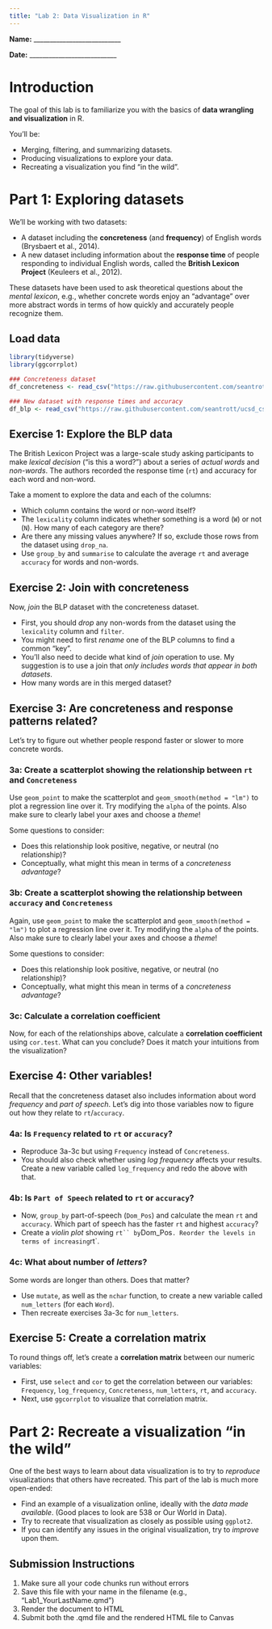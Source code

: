 ```yaml
---
title: "Lab 2: Data Visualization in R"
---
```



**Name:** ___________________________

**Date:** ___________________________

# Introduction


The goal of this lab is to familiarize you with the basics of **data wrangling and visualization** in R. 

You'll be:

- Merging, filtering, and summarizing datasets. 
- Producing visualizations to explore your data. 
- Recreating a visualization you find "in the wild".

# Part 1: Exploring datasets

We'll be working with two datasets:

- A dataset including the **concreteness** (and **frequency**) of English words (Brysbaert et al., 2014).
- A new dataset including information about the **response time** of people responding to individual English words, called the **British Lexicon Project** (Keuleers et al., 2012).

These datasets have been used to ask theoretical questions about the *mental lexicon*, e.g., whether concrete words enjoy an "advantage" over more abstract words in terms of how quickly and accurately people recognize them.

## Load data

```r
library(tidyverse)
library(ggcorrplot)

### Concreteness dataset
df_concreteness <- read_csv("https://raw.githubusercontent.com/seantrott/ucsd_css211_datasets/main/main/wrangling/concreteness.csv")

### New dataset with response times and accuracy
df_blp <- read_csv("https://raw.githubusercontent.com/seantrott/ucsd_css211_datasets/main/main/wrangling/blp.csv")


```


## Exercise 1: Explore the BLP data

The British Lexicon Project was a large-scale study asking participants to make *lexical decision* ("is this a word?") about a series of *actual words* and *non-words*. The authors recorded the response time (`rt`) and accuracy for each word and non-word.

Take a moment to explore the data and each of the columns:

- Which column contains the word or non-word itself? 
- The `lexicality` column indicates whether something is a word (`W`) or not (`N`). How many of each category are there?  
- Are there any missing values anywhere? If so, exclude those rows from the dataset using `drop_na`.
- Use `group_by` and `summarise` to calculate the average `rt` and average `accuracy` for words and non-words.


## Exercise 2: Join with concreteness

Now, *join* the BLP dataset with the concreteness dataset. 

- First, you should *drop* any non-words from the dataset using the `lexicality` column and `filter`. 
- You might need to first *rename* one of the BLP columns to find a common "key". 
- You'll also need to decide what kind of *join* operation to use. My suggestion is to use a join that *only includes words that appear in both datasets*. 
- How many words are in this merged dataset? 


## Exercise 3: Are concreteness and response patterns related?

Let's try to figure out whether people respond faster or slower to more concrete words.

### 3a: Create a scatterplot showing the relationship between `rt` and `Concreteness` 

Use `geom_point` to make the scatterplot and `geom_smooth(method = "lm")` to plot a regression line over it. Try modifying the `alpha` of the points. Also make sure to clearly label your axes and choose a *theme*!

Some questions to consider:

- Does this relationship look positive, negative, or neutral (no relationship)? 
- Conceptually, what might this mean in terms of a *concreteness advantage*?

### 3b: Create a scatterplot showing the relationship between `accuracy` and `Concreteness` 

Again, use `geom_point` to make the scatterplot and `geom_smooth(method = "lm")` to plot a regression line over it. Try modifying the `alpha` of the points. Also make sure to clearly label your axes and choose a *theme*!

Some questions to consider:

- Does this relationship look positive, negative, or neutral (no relationship)? 
- Conceptually, what might this mean in terms of a *concreteness advantage*?

### 3c: Calculate a correlation coefficient

Now, for each of the relationships above, calculate a **correlation coefficient** using `cor.test`. What can you conclude? Does it match your intuitions from the visualization?


## Exercise 4: Other variables!

Recall that the concreteness dataset also includes information about word *frequency* and *part of speech*. Let's dig into those variables now to figure out how they relate to `rt`/`accuracy`.

### 4a: Is `Frequency` related to `rt` or `accuracy`?

- Reproduce 3a-3c but using `Frequency` instead of `Concreteness`. 
- You should also check whether using *log frequency* affects your results. Create a new variable called `log_frequency` and redo the above with that.


### 4b: Is `Part of Speech` related to `rt` or `accuracy`?

- Now, `group_by` part-of-speech (`Dom_Pos`) and calculate the mean `rt` and `accuracy`. Which part of speech has the faster `rt` and highest `accuracy`?  
- Create a *violin plot* showing `rt`` by `Dom_Pos`. Reorder the levels in terms of increasing `rt`. 

### 4c: What about number of *letters*?

Some words are longer than others. Does that matter?

- Use `mutate`, as well as the `nchar` function, to create a new variable called `num_letters` (for each `Word`). 
- Then recreate exercises 3a-3c for `num_letters`. 

## Exercise 5: Create a correlation matrix

To round things off, let's create a **correlation matrix** between our numeric variables:

- First, use `select` and `cor` to get the correlation between our variables: `Frequency`, `log_frequency`, `Concreteness`, `num_letters`, `rt`, and `accuracy`. 
- Next, use `ggcorrplot` to visualize that correlation matrix.



# Part 2: Recreate a visualization "in the wild"

One of the best ways to learn about data visualization is to try to *reproduce* visualizations that others have recreated. This part of the lab is much more open-ended:

- Find an example of a visualization online, ideally with the *data made available*. (Good places to look are 538 or Our World in Data).  
- Try to recreate that visualization as closely as possible using `ggplot2`. 
- If you can identify any issues in the original visualization, try to *improve* upon them.



## Submission Instructions

1. Make sure all your code chunks run without errors
2. Save this file with your name in the filename (e.g., "Lab1_YourLastName.qmd")
3. Render the document to HTML 
4. Submit both the .qmd file and the rendered HTML file to Canvas